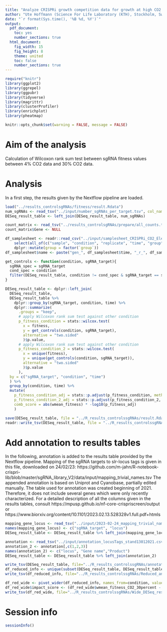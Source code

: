 ```yaml
---
title: "Analyze CRISPRi growth competition data for growth at high CO2 gas feeds, calculate adjusted p values between two conditions"
author: "Ute Hoffmann (Science For Life Laboratory (KTH), Stockholm, Sweden)"
date: "`r format(Sys.time(), '%B %d, %Y')`"
output:
  pdf_document:
    toc: yes
    number_sections: true
  html_document:
    fig_width: 15
    fig_height: 8
    theme: united
    toc: false
    number_sections: true
---
```


```r
require("knitr")
library(ggplot2)
library(ggrepel)
library(ggpubr)
library(tidyverse)
library(magrittr)
library(clusterProfiler)
library(enrichplot)
library(pheatmap)

knitr::opts_chunk$set(warning = FALSE, message = FALSE) 
```

# Aim of the analysis

Calculation of Wilcoxon rank sum test between sgRNA fitness values between 4% CO2 data and 30% CO2 data.

# Analysis

In a first step, the results given by the Nextflow pipeline are loaded.

```r
load("../results_controlsgRNAs/fitness/result.Rdata")
num_sgRNAs <- read_tsv("../input/number_sgRNAs_per_target.tsv", col_names = c("sgRNA_target", "num_sgRNAs"))
DESeq_result_table <- left_join(DESeq_result_table, num_sgRNAs)

count_matrix <- read_tsv("../results_controlsgRNAs/prepare/all_counts.tsv")
count_matrix$Gene <- NULL

df_samplesheet <- readr::read_csv("../input/samplesheet_CRISPRi_CO2_Elena.csv", col_types = cols()) %>%
    select(all_of(c("sample", "condition", "replicate", "time", "group", "reference_group"))) %>%
    dplyr::mutate(group = factor(`group`))
df_samplesheet$name <- paste("gen_", df_samplesheet$time, "_r_", df_samplesheet$replicate, sep="")
```

```r
get_controls <- function(condition, sgRNA_target){
  sgRNA_spec = sgRNA_target
  cond_spec = condition
  filter(DESeq_result_table, condition != cond_spec & sgRNA_target == sgRNA_spec)$fitness
}

DESeq_result_table <- dplyr::left_join(
  DESeq_result_table,
  DESeq_result_table %>%
    dplyr::group_by(sgRNA_target, condition, time) %>%
    dplyr::summarize(
      .groups = "keep",
      # apply Wilcoxon rank sum test against other condition
      p_fitness_condition = stats::wilcox.test(
        x = fitness,
        y = get_controls(condition, sgRNA_target),
        alternative = "two.sided"
        )$p.value,
      # apply Wilcoxon rank sum test against other condition
      p_fitness_condition_2 = stats::wilcox.test(
        x = unique(fitness),
        y = unique(get_controls(condition, sgRNA_target)),
        alternative = "two.sided"
        )$p.value
      ),
  by = c("sgRNA_target", "condition", "time")
  ) %>%
  group_by(condition, time) %>%
  mutate(
    p_fitness_condition_adj = stats::p.adjust(p_fitness_condition, method = "BH"),
    p_fitness_condition_2_adj = stats::p.adjust(p_fitness_condition_2, method = "BH"),
    comb_score = abs(wmean_fitness) * -log10(p_fitness_adj)
    )
```


```r
save(DESeq_result_table, file = "../R_results_controlssgRNAs/result.Rdata")
readr::write_tsv(DESeq_result_table, file = "../R_results_controlssgRNAs/result.tsv")
```


# Add annotation to results tables

In the following, annotation is added to the results table provided by the Nextflow pipeline. Mapping of the sgRNA targets to slr-locus tags is given in this file, downloaded on 24/02/23: https://github.com/m-jahn/R-notebook-crispri-lib/blob/master/sgRNA_library_V2/data/input/mapping_trivial_names.tsv
The appended annotation is based on Uniprot and Cyanobase, partially edited manually. The table used for annotation was created beginning of 2021. Therefore, it does not include several genes which were only recently characterized.
For a detailed description of all the columns given in the results tables, consult https://mpusp.github.io/nf-core-crispriscreen/output or https://www.biorxiv.org/content/10.1101/2023.02.13.528328v1.full.pdf+htmls

```r
mapping_gene_locus <- read_tsv("../input/2023-02-24_mapping_trivial_names.tsv", show_col_types=FALSE)
names(mapping_gene_locus) <- c("sgRNA_target", "locus")
DESeq_result_table <- DESeq_result_table %>% left_join(mapping_gene_locus)
```

```r
annotation <- read_tsv("../input/annotation_locusTags_stand13012021.csv", show_col_types = FALSE)
annotation_2 <- annotation[,c(1,2,3)]
names(annotation_2) <- c("locus", "Gene name","Product")
DESeq_result_table <- DESeq_result_table %>% left_join(annotation_2)
```

```r
write_tsv(DESeq_result_table, file="../R_results_controlssgRNAs/annotated_DESeq_result_table_comparisonsConditions.tsv")
df_reduced_info <- unique(subset(DESeq_result_table, DESeq_result_table$time==8 | DESeq_result_table$time==14)[,c(2,25,26,27,4,20,21,23,24,28)])
write_tsv(df_reduced_info, file="../R_results_controlssgRNAs/Reduced_annotated_DESeq_result_table_comparisonsConditions.tsv")
```

```r
df_red_wide <- pivot_wider(df_reduced_info, names_from=condition, values_from=c(wmean_fitness, sd_fitness, p_fitness_adj, comb_score))
df_red_wide$impact_score <- (df_red_wide$wmean_fitness_CO2_30percent - df_red_wide$wmean_fitness_CO2_4percent)/sqrt(2)
write_tsv(df_red_wide, file="../R_results_controlssgRNAs/Wide_DESeq_result_table_comparisonsConditions.tsv")
```

# Session info {.unnumbered}

```r
sessionInfo()
```
